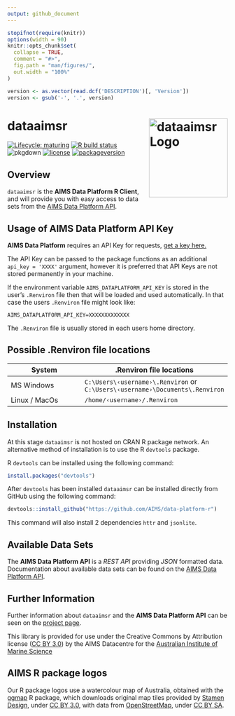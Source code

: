 ```yaml
---
output: github_document
---
```


<!-- README.md is generated from README.Rmd. Please edit that file -->

```r
stopifnot(require(knitr))
options(width = 90)
knitr::opts_chunk$set(
  collapse = TRUE,
  comment = "#>",
  fig.path = "man/figures/",
  out.width = "100%"
)
```

```r
version <- as.vector(read.dcf('DESCRIPTION')[, 'Version'])
version <- gsub('-', '.', version)
```

# dataaimsr <img src="man/figures/logo.png" width = 180 alt="dataaimsr Logo" align="right" />

<!-- badges: start -->
[![Lifecycle: maturing](https://img.shields.io/badge/lifecycle-maturing-blue.svg)](https://www.tidyverse.org/lifecycle/#maturing)
[![R build status](https://github.com/AIMS/data-platform-r/workflows/R-CMD-check/badge.svg)](https://github.com/AIMS/data-platform-r/actions)
![pkgdown](https://github.com/AIMS/data-platform-r/workflows/pkgdown/badge.svg)
[![license](https://img.shields.io/badge/license-CC BY 3.0 AU-lightgrey.svg)](https://choosealicense.com/)
[![packageversion](https://img.shields.io/badge/Package%20version-`r version`-orange.svg)](commits/master)
<!-- badges: end -->

## Overview 

`dataaimsr` is the **AIMS Data Platform R Client**, and will provide you with easy access to data sets from the [AIMS Data Platform API](https://aims.github.io/data-platform).

## Usage of AIMS Data Platform API Key

**AIMS Data Platform** requires an API Key for requests, [get a key here.](https://aims.github.io/data-platform/key-request)

The API Key can be passed to the package functions as an additional `api_key = 'XXXX'` argument, however it is preferred that API Keys are not stored permanently in your machine.

If the environment variable `AIMS_DATAPLATFORM_API_KEY` is stored in the user's `.Renviron` file then that will be loaded and used automatically. In that case the users `.Renviron` file might look like:

```
AIMS_DATAPLATFORM_API_KEY=XXXXXXXXXXXXX
```

The `.Renviron` file is usually stored in each users home directory.

## Possible .Renviron file locations

System        | .Renviron file locations
--------------|-------------------------
MS Windows    | <code>C:&#92;Users&#92;&#8249;username&#8250;&#92;.Renviron</code>  or <code>C:&#92;Users&#92;&#8249;username&#8250;&#92;Documents&#92;.Renviron</code>
Linux / MacOs | <code>&#47;home&#47;&#8249;username&#8250;&#47;.Renviron</code>

## Installation

At this stage `dataaimsr` is not hosted on CRAN R package network.
An alternative method of installation is to use the R `devtools` package.

R `devtools` can be installed using the following command:

```r
install.packages("devtools")
```

After `devtools` has been installed `dataaimsr` can be installed directly from GitHub using the following command:

```r
devtools::install_github("https://github.com/AIMS/data-platform-r")
```

This command will also install 2 dependencies `httr` and `jsonlite`.

## Available Data Sets

The **AIMS Data Platform API** is a *REST API* providing *JSON* formatted data. Documentation about available data sets can be found on the [AIMS Data Platform API](https://aims.github.io/data-platform).

## Further Information

Further information about `dataaimsr` and the **AIMS Data Platform API** can be seen on the [project page](https://aims.github.io/data-platform-r).

This library is provided for use under the Creative Commons by Attribution license ([CC BY 3.0](https://creativecommons.org/licenses/by/3.0/au/legalcode)) by the AIMS Datacentre for the [Australian Institute of Marine Science](https://www.aims.gov.au)

## AIMS R package logos

Our R package logos use a watercolour map of Australia, obtained with the [ggmap](https://cran.r-project.org/web/packages/ggmap/) R package, which downloads original map tiles provided by [Stamen Design](http://stamen.com), under [CC BY 3.0](http://creativecommons.org/licenses/by/3.0), with data from [OpenStreetMap](http://openstreetmap.org), under [CC BY SA](http://creativecommons.org/licenses/by-sa/3.0).
